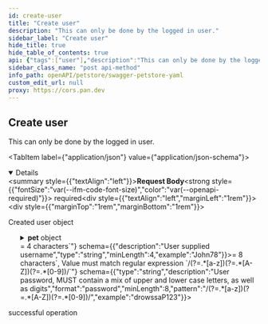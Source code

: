 ```yaml
---
id: create-user
title: "Create user"
description: "This can only be done by the logged in user."
sidebar_label: "Create user"
hide_title: true
hide_table_of_contents: true
api: {"tags":["user"],"description":"This can only be done by the logged in user.","operationId":"createUser","responses":{"default":{"description":"successful operation"}},"requestBody":{"content":{"application/json":{"schema":{"type":"object","properties":{"id":{"type":"integer","format":"int64","readOnly":true},"pet":{"oneOf":[{"title":"pet","type":"object","required":["name","photoUrls","tags"],"discriminator":{"propertyName":"petType","mapping":{"cat":{"title":"cat","description":"A representation of a cat","allOf":["circular(pet)",{"type":"object","properties":{"huntingSkill":{"type":"string","description":"The measured skill for hunting","default":"lazy","example":"adventurous","enum":["clueless","lazy","adventurous","aggressive"]}},"required":["huntingSkill"]}]},"dog":{"title":"dog","description":"A representation of a dog","allOf":["circular(pet)",{"type":"object","properties":{"packSize":{"type":"integer","format":"int32","description":"The size of the pack the dog is from","default":1,"minimum":1}},"required":["packSize"]}]},"bee":{"title":"bee","description":"A representation of a honey bee","allOf":["circular(pet)",{"type":"object","properties":{"honeyPerDay":{"type":"number","description":"Average amount of honey produced per day in ounces","example":3.14,"multipleOf":0.01}},"required":["honeyPerDay"]}]}}},"properties":{"id":{"externalDocs":{"description":"Find more info here","url":"https://example.com"},"description":"Pet ID","allOf":[{"type":"integer","format":"int64","readOnly":true}]},"category":{"description":"Categories this pet belongs to","allOf":[{"type":"object","properties":{"id":{"description":"Category ID","allOf":[{"type":"integer","format":"int64","readOnly":true}]},"name":{"description":"Category name","type":"string","minLength":1},"sub":{"description":"Test Sub Category","type":"object","properties":{"prop1":{"type":"string","description":"Dumb Property"}}}},"xml":{"name":"Category"}}]},"name":{"description":"The name given to a pet","type":"string","example":"Guru"},"photoUrls":{"description":"The list of URL to a cute photos featuring pet","type":"array","maxItems":20,"xml":{"name":"photoUrl","wrapped":true},"items":{"type":"string","format":"url"}},"friend":{"allOf":["circular(pet)"]},"tags":{"description":"Tags attached to the pet","type":"array","minItems":1,"xml":{"name":"tag","wrapped":true},"items":{"title":"tag","type":"object","properties":{"id":{"description":"Tag ID","allOf":[{"type":"integer","format":"int64","readOnly":true}]},"name":{"description":"Tag name","type":"string","minLength":1}},"xml":{"name":"Tag"}}},"status":{"type":"string","description":"Pet status in the store","enum":["available","pending","sold"]},"petType":{"description":"Type of a pet","type":"string","oneOf":[{"title":"cat","description":"A representation of a cat","allOf":["circular(pet)",{"type":"object","properties":{"huntingSkill":{"type":"string","description":"The measured skill for hunting","default":"lazy","example":"adventurous","enum":["clueless","lazy","adventurous","aggressive"]}},"required":["huntingSkill"]}]},{"title":"dog","description":"A representation of a dog","allOf":["circular(pet)",{"type":"object","properties":{"packSize":{"type":"integer","format":"int32","description":"The size of the pack the dog is from","default":1,"minimum":1}},"required":["packSize"]}]},{"title":"bee","description":"A representation of a honey bee","allOf":["circular(pet)",{"type":"object","properties":{"honeyPerDay":{"type":"number","description":"Average amount of honey produced per day in ounces","example":3.14,"multipleOf":0.01}},"required":["honeyPerDay"]}]}]}},"xml":{"name":"Pet"}},{"title":"tag","type":"object","properties":{"id":{"description":"Tag ID","allOf":[{"type":"integer","format":"int64","readOnly":true}]},"name":{"description":"Tag name","type":"string","minLength":1}},"xml":{"name":"Tag"}}]},"username":{"description":"User supplied username","type":"string","minLength":4,"example":"John78"},"firstName":{"description":"User first name","type":"string","minLength":1,"example":"John"},"lastName":{"description":"User last name","type":"string","minLength":1,"example":"Smith"},"email":{"description":"User email address","type":"string","format":"email","example":"john.smith@example.com"},"password":{"type":"string","description":"User password, MUST contain a mix of upper and lower case letters, as well as digits","format":"password","minLength":8,"pattern":"/(?=.*[a-z])(?=.*[A-Z])(?=.*[0-9])/","example":"drowssaP123"},"phone":{"description":"User phone number in international format","type":"string","pattern":"/^\\+(?:[0-9]-?){6,14}[0-9]$/","example":"+1-202-555-0192"},"userStatus":{"description":"User status","type":"integer","format":"int32"}},"xml":{"name":"User"}}}},"description":"Created user object","required":true},"method":"post","path":"/user","servers":[{"url":"https://petstore.swagger.io/v2","description":"Default server"},{"url":"https://petstore.swagger.io/sandbox","description":"Sandbox server"},{"url":"http://127.0.0.1:4010","description":"Prism Mock API (local)"}],"securitySchemes":{"petstore_auth":{"description":"Get access to data while protecting your account credentials.\nOAuth2 is also a safer and more secure way to give you access.\n","type":"oauth2","flows":{"implicit":{"authorizationUrl":"http://petstore.swagger.io/api/oauth/dialog","scopes":{"write:pets":"modify pets in your account","read:pets":"read your pets"}}}},"api_key":{"description":"For this sample, you can use the api key `special-key` to test the authorization filters.\n","type":"apiKey","name":"api_key","in":"header"}},"jsonRequestBodyExample":{"pet":{"category":{"name":"string","sub":{"prop1":"string"}},"name":"Guru","photoUrls":["string"],"friend":{},"tags":[{"name":"string"}],"status":"available","petType":{"huntingSkill":"adventurous"}},"username":"John78","firstName":"John","lastName":"Smith","email":"john.smith@example.com","password":"drowssaP123","phone":"+1-202-555-0192","userStatus":0},"info":{"description":"This is a sample server Petstore server.\nYou can find out more about Swagger at\n[http://swagger.io](http://swagger.io) or on [irc.freenode.net, #swagger](http://swagger.io/irc/).\nFor this sample, you can use the api key `special-key` to test the authorization filters.\n\n## Introduction\nThis API is documented in **OpenAPI format** and is based on\n[Petstore sample](http://petstore.swagger.io/) provided by [swagger.io](http://swagger.io) team.\nIt was **extended** to illustrate features of [generator-openapi-repo](https://github.com/Rebilly/generator-openapi-repo)\ntool and [ReDoc](https://github.com/Redocly/redoc) documentation. In addition to standard\nOpenAPI syntax we use a few [vendor extensions](https://github.com/Redocly/redoc/blob/master/docs/redoc-vendor-extensions.md).\n\n## OpenAPI Specification\nThis API is documented in **OpenAPI format** and is based on\n[Petstore sample](http://petstore.swagger.io/) provided by [swagger.io](http://swagger.io) team.\nIt was **extended** to illustrate features of [generator-openapi-repo](https://github.com/Rebilly/generator-openapi-repo)\ntool and [ReDoc](https://github.com/Redocly/redoc) documentation. In addition to standard\nOpenAPI syntax we use a few [vendor extensions](https://github.com/Redocly/redoc/blob/master/docs/redoc-vendor-extensions.md).\n\n## Cross-Origin Resource Sharing\nThis API features Cross-Origin Resource Sharing (CORS) implemented in compliance with  [W3C spec](https://www.w3.org/TR/cors/).\nAnd that allows cross-domain communication from the browser.\nAll responses have a wildcard same-origin which makes them completely public and accessible to everyone, including any code on any site.\n\n## Authentication\n\nPetstore offers two forms of authentication:\n  - API Key\n  - OAuth2\nOAuth2 - an open protocol to allow secure authorization in a simple\nand standard method from web, mobile and desktop applications.\n","version":"2.0.0","title":"Swagger Petstore YAML","termsOfService":"http://swagger.io/terms/","contact":{"name":"API Support","email":"apiteam@swagger.io","url":"https://github.com/Redocly/redoc"},"x-logo":{"url":"https://redocly.github.io/redoc/petstore-logo.png","altText":"Petstore logo"},"license":{"name":"Apache 2.0","url":"http://www.apache.org/licenses/LICENSE-2.0.html"}},"postman":{"name":"Create user","description":{"content":"This can only be done by the logged in user.","type":"text/plain"},"url":{"path":["user"],"host":["{{baseUrl}}"],"query":[],"variable":[]},"header":[{"key":"Content-Type","value":"application/json"}],"method":"POST","body":{"mode":"raw","raw":"\"\"","options":{"raw":{"language":"json"}}}}}
sidebar_class_name: "post api-method"
info_path: openAPI/petstore/swagger-petstore-yaml
custom_edit_url: null
proxy: https://cors.pan.dev
---
```



## Create user



This can only be done by the logged in user.

<MimeTabs><TabItem label={"application/json"} value={"application/json-schema"}><details style={{}} data-collapsed={false} open={true}><summary style={{"textAlign":"left"}}><strong>Request Body</strong><strong style={{"fontSize":"var(--ifm-code-font-size)","color":"var(--openapi-required)"}}> required</strong></summary><div style={{"textAlign":"left","marginLeft":"1rem"}}><div style={{"marginTop":"1rem","marginBottom":"1rem"}}>

Created user object

</div></div><ul style={{"marginLeft":"1rem"}}><SchemaItem collapsible={true} className={"schemaItem"}><details style={{}}><summary style={{}}><strong>pet</strong><span style={{"opacity":"0.6"}}> object</span></summary><div style={{"marginLeft":"1rem"}}><li><span className={"badge badge--info"}>oneOf</span><SchemaTabs><TabItem label={"pet"} value={"0-item-properties"}><SchemaItem collapsible={true} className={"schemaItem"}><details style={{}}><summary style={{}}><strong>category</strong><span style={{"opacity":"0.6"}}> Category</span></summary><div style={{"marginLeft":"1rem"}}><SchemaItem collapsible={false} name={"name"} required={false} schemaName={"string"} qualifierMessage={"**Possible values:** `non-empty`"} schema={{"description":"Category name","type":"string","minLength":1}}></SchemaItem><SchemaItem collapsible={true} className={"schemaItem"}><details style={{}}><summary style={{}}><strong>sub</strong><span style={{"opacity":"0.6"}}> object</span></summary><div style={{"marginLeft":"1rem"}}><div style={{"marginTop":".5rem","marginBottom":".5rem"}}>

Test Sub Category

</div><SchemaItem collapsible={false} name={"prop1"} required={false} schemaName={"string"} qualifierMessage={undefined} schema={{"type":"string","description":"Dumb Property"}}></SchemaItem></div></details></SchemaItem></div></details></SchemaItem><SchemaItem collapsible={false} name={"name"} required={true} schemaName={"string"} qualifierMessage={undefined} schema={{"description":"The name given to a pet","type":"string","example":"Guru"}}></SchemaItem><SchemaItem collapsible={false} name={"photoUrls"} required={true} schemaName={"url[]"} qualifierMessage={"**Possible values:** `<= 20`"} schema={{"description":"The list of URL to a cute photos featuring pet","type":"array","maxItems":20,"xml":{"name":"photoUrl","wrapped":true},"items":{"type":"string","format":"url"}}}></SchemaItem><SchemaItem collapsible={false} name={"friend"} required={false} schemaName={"circular(pet)"} qualifierMessage={undefined} schema={{}}></SchemaItem><SchemaItem collapsible={true} className={"schemaItem"}><details style={{}}><summary style={{}}><strong>tags</strong><span style={{"opacity":"0.6"}}> Tag[]</span><strong style={{"fontSize":"var(--ifm-code-font-size)","color":"var(--openapi-required)"}}> required</strong></summary><div style={{"marginLeft":"1rem"}}><div style={{"marginTop":".5rem","marginBottom":".5rem"}}>

**Possible values:** `>= 1`

</div><div style={{"marginTop":".5rem","marginBottom":".5rem"}}>

Tags attached to the pet

</div><li><div style={{"fontSize":"var(--ifm-code-font-size)","opacity":"0.6","marginLeft":"-.5rem","paddingBottom":".5rem"}}>Array [</div></li><SchemaItem collapsible={false} name={"name"} required={false} schemaName={"string"} qualifierMessage={"**Possible values:** `non-empty`"} schema={{"description":"Tag name","type":"string","minLength":1}}></SchemaItem><li><div style={{"fontSize":"var(--ifm-code-font-size)","opacity":"0.6","marginLeft":"-.5rem"}}>]</div></li></div></details></SchemaItem><SchemaItem collapsible={false} name={"status"} required={false} schemaName={"string"} qualifierMessage={"**Possible values:** [`available`, `pending`, `sold`]"} schema={{"type":"string","description":"Pet status in the store","enum":["available","pending","sold"]}}></SchemaItem><div className={"discriminatorItem"}><div><strong style={{"paddingLeft":"1rem"}}>petType</strong><span style={{"opacity":"0.6"}}> string</span><div style={{"paddingLeft":"1rem"}}>

**Possible values:** [`cat`, `dog`, `bee`]

</div><div style={{"paddingLeft":"1rem"}}>

Type of a pet

</div><DiscriminatorTabs><TabItem label={"cat"} value={"0-item-discriminator"}><div style={{"marginLeft":"-4px"}}><SchemaItem collapsible={false} name={"huntingSkill"} required={true} schemaName={"string"} qualifierMessage={"**Possible values:** [`clueless`, `lazy`, `adventurous`, `aggressive`]"} schema={{"type":"string","description":"The measured skill for hunting","default":"lazy","example":"adventurous","enum":["clueless","lazy","adventurous","aggressive"]}}></SchemaItem></div></TabItem><TabItem label={"dog"} value={"1-item-discriminator"}><div style={{"marginLeft":"-4px"}}><SchemaItem collapsible={false} name={"packSize"} required={true} schemaName={"int32"} qualifierMessage={"**Possible values:** `>= 1`"} schema={{"type":"integer","format":"int32","description":"The size of the pack the dog is from","default":1,"minimum":1}}></SchemaItem></div></TabItem><TabItem label={"bee"} value={"2-item-discriminator"}><div style={{"marginLeft":"-4px"}}><SchemaItem collapsible={false} name={"honeyPerDay"} required={true} schemaName={"number"} qualifierMessage={undefined} schema={{"type":"number","description":"Average amount of honey produced per day in ounces","example":3.14,"multipleOf":0.01}}></SchemaItem></div></TabItem></DiscriminatorTabs></div></div></TabItem><TabItem label={"tag"} value={"1-item-properties"}><SchemaItem collapsible={false} name={"name"} required={false} schemaName={"string"} qualifierMessage={"**Possible values:** `non-empty`"} schema={{"description":"Tag name","type":"string","minLength":1}}></SchemaItem></TabItem></SchemaTabs></li></div></details></SchemaItem><SchemaItem collapsible={false} name={"username"} required={false} schemaName={"string"} qualifierMessage={"**Possible values:** `>= 4 characters`"} schema={{"description":"User supplied username","type":"string","minLength":4,"example":"John78"}}></SchemaItem><SchemaItem collapsible={false} name={"firstName"} required={false} schemaName={"string"} qualifierMessage={"**Possible values:** `non-empty`"} schema={{"description":"User first name","type":"string","minLength":1,"example":"John"}}></SchemaItem><SchemaItem collapsible={false} name={"lastName"} required={false} schemaName={"string"} qualifierMessage={"**Possible values:** `non-empty`"} schema={{"description":"User last name","type":"string","minLength":1,"example":"Smith"}}></SchemaItem><SchemaItem collapsible={false} name={"email"} required={false} schemaName={"email"} qualifierMessage={undefined} schema={{"description":"User email address","type":"string","format":"email","example":"john.smith@example.com"}}></SchemaItem><SchemaItem collapsible={false} name={"password"} required={false} schemaName={"password"} qualifierMessage={"**Possible values:** `>= 8 characters`, Value must match regular expression `/(?=.*[a-z])(?=.*[A-Z])(?=.*[0-9])/`"} schema={{"type":"string","description":"User password, MUST contain a mix of upper and lower case letters, as well as digits","format":"password","minLength":8,"pattern":"/(?=.*[a-z])(?=.*[A-Z])(?=.*[0-9])/","example":"drowssaP123"}}></SchemaItem><SchemaItem collapsible={false} name={"phone"} required={false} schemaName={"string"} qualifierMessage={"**Possible values:** Value must match regular expression `/^\\+(?:[0-9]-?){6,14}[0-9]$/`"} schema={{"description":"User phone number in international format","type":"string","pattern":"/^\\+(?:[0-9]-?){6,14}[0-9]$/","example":"+1-202-555-0192"}}></SchemaItem><SchemaItem collapsible={false} name={"userStatus"} required={false} schemaName={"int32"} qualifierMessage={undefined} schema={{"description":"User status","type":"integer","format":"int32"}}></SchemaItem></ul></details></TabItem></MimeTabs><div><ApiTabs><TabItem label={"default"} value={"default"}><div>

successful operation

</div><div></div></TabItem></ApiTabs></div>